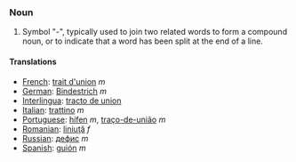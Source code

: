 ===Noun===
# Symbol "-", typically used to join two related words to form a compound noun, or to indicate that a word has been split at the end of a line.
====Translations====
*[[French]]: [[trait d'union]] ''m''
*[[German]]: [[Bindestrich]] ''m''
*[[Interlingua]]: [[tracto de union]]
*[[Italian]]: [[trattino]] ''m''
*[[Portuguese]]: [[hífen]] ''m'', [[traço-de-união]] ''m''
*[[Romanian]]: [[liniuţă]] ''f''
*[[Russian]]: [[дефис]] ''m''
*[[Spanish]]: [[guión]] ''m''